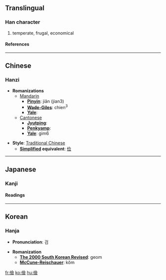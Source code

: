 {{see|俭}}

==Translingual==
===Han character===
{{Han char|rad=人|as=13|sn=15|four=2828<sub>6</sub>|canj=人人一人 (OOMO)}}
# temperate, frugal, economical
====References====
{{Han ref|kx=0119.120|dkj=01190|dj=0252.110|hdz=10226.060|uh=5109|ud=20745|bh=BBFC|bd=48124}}
----

==Chinese==
===Hanzi===


* '''Romanizations'''
** [[Mandarin]]
*** '''[[Pinyin]]''': jiǎn (jian3)
*** '''[[Wade-Giles]]''': chien<sup>3</sup>
*** '''[[Yale]]''': 
**[[Cantonese]]
***'''[[Jyutping]]''':
***'''[[Penkyamp]]''': 
***'''[[Yale]]''': gim6

* '''Style''': [[Traditional Chinese]] 
** '''[[Simplified Chinese|Simplified]] equivalent''': [[俭]]


----
==Japanese==
===Kanji===
{{ja-kanji|grade=|rs=人13}}
====Readings====
{{ja-readings|on=[[けん]] (ken)|kun=[[つずまやか]] (tsuzumayaka)}}


----
==Korean==
===Hanja===

* '''Pronunciation''': 검

* '''Romanization'''
** '''[[The 2000 South Korean Revised Romanization|The 2000 South Korean Revised]]''': geom
** '''[[McCune-Reischauer]]''': kŏm


[[fr:儉]]
[[ko:儉]]
[[hu:儉]]